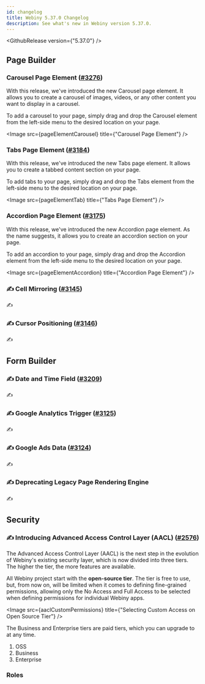 ```yaml
---
id: changelog
title: Webiny 5.37.0 Changelog
description: See what's new in Webiny version 5.37.0.
---
```



<GithubRelease version={"5.37.0"} />

## Page Builder

### Carousel Page Element ([#3276](https://github.com/webiny/webiny-js/pull/3276))

With this release, we've introduced the new Carousel page element. It allows you to create a carousel of images, videos, or any other content you want to display in a carousel. 

To add a carousel to your page, simply drag and drop the Carousel element from the left-side menu to the desired location on your page. 

<Image src={pageElementCarousel} title={"Carousel Page Element"} />

### Tabs Page Element ([#3184](https://github.com/webiny/webiny-js/pull/3184))

With this release, we've introduced the new Tabs page element. It allows you to create a tabbed content section on your page.

To add tabs to your page, simply drag and drop the Tabs element from the left-side menu to the desired location on your page.

<Image src={pageElementTab} title={"Tabs Page Element"} />

### Accordion Page Element ([#3175](https://github.com/webiny/webiny-js/pull/3175))

With this release, we've introduced the new Accordion page element. As the name suggests, it allows you to create an accordion section on your page.

To add an accordion to your page, simply drag and drop the Accordion element from the left-side menu to the desired location on your page.

<Image src={pageElementAccordion} title={"Accordion Page Element"} />

### ✍️ Cell Mirroring ([#3145](https://github.com/webiny/webiny-js/pull/3145))

✍️

### ✍️ Cursor Positioning ([#3146](https://github.com/webiny/webiny-js/pull/3146))

✍️

## Form Builder

### ✍️ Date and Time Field ([#3209](https://github.com/webiny/webiny-js/pull/3209))

✍️

### ✍️ Google Analytics Trigger ([#3125](https://github.com/webiny/webiny-js/pull/3125))

✍️

### ✍️ Google Ads Data ([#3124](https://github.com/webiny/webiny-js/pull/3124))

✍️

### ✍️ Deprecating Legacy Page Rendering Engine

✍️

## Security

### ✍️ Introducing Advanced Access Control Layer (AACL) ([#2576](https://github.com/webiny/webiny-js/pull/2576))

The Advanced Access Control Layer (AACL) is the next step in the evolution of Webiny's existing security layer, which is now divided into three tiers. The higher the tier, the more features are available.

All Webiny project start with the **open-source tier**. The tier is free to use, but, from now on, will be limited when it comes to defining fine-grained permissions, allowing only the No Access and Full Access to be selected when defining permissions for individual Webiny apps.

<Image src={aaclCustomPermissions} title={"Selecting Custom Access on Open Source Tier"} />

The Business and Enterprise tiers are paid tiers, which you can upgrade to at any time.  


1. OSS
2. Business
3. Enterprise

### Roles
